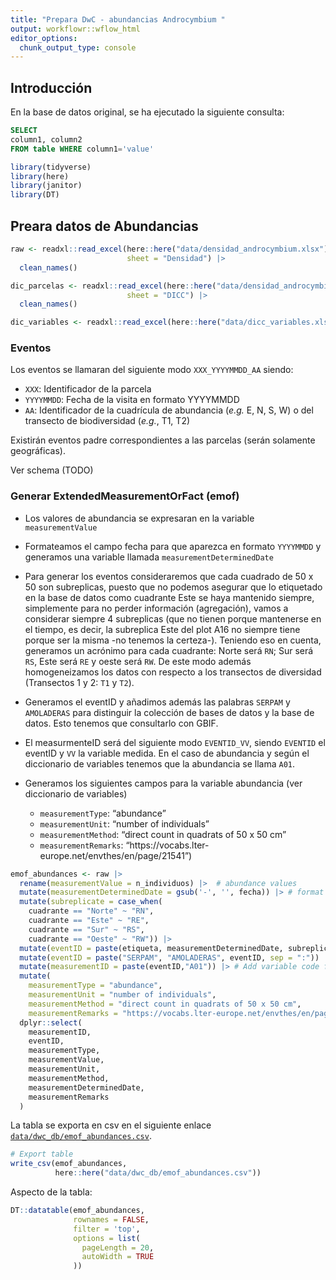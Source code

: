 ```yaml
---
title: "Prepara DwC - abundancias Androcymbium "
output: workflowr::wflow_html
editor_options:
  chunk_output_type: console
---
```


## Introducción

En la base de datos original, se ha ejecutado la siguiente consulta: 

```sql
SELECT 
column1, column2 
FROM table WHERE column1='value' 
```

```r
library(tidyverse)
library(here)
library(janitor)
library(DT)
```


## Preara datos de Abundancias 
```r
raw <- readxl::read_excel(here::here("data/densidad_androcymbium.xlsx"), 
                          sheet = "Densidad") |> 
  clean_names()

dic_parcelas <- readxl::read_excel(here::here("data/densidad_androcymbium.xlsx"), 
                          sheet = "DICC") |> 
  clean_names()

dic_variables <- readxl::read_excel(here::here("data/dicc_variables.xlsx"))
```


### Eventos 
Los eventos se llamaran del siguiente modo `XXX_YYYYMMDD_AA` siendo: 

- `XXX`: Identificador de la parcela
- `YYYYMMDD`: Fecha de la visita en formato YYYYMMDD
- `AA`: Identificador de la cuadrícula de abundancia (*e.g.* E, N, S, W) o del transecto de biodiversidad (*e.g.*, T1, T2)

Existirán eventos padre correspondientes a las parcelas (serán solamente geográficas). 

Ver schema (TODO)

### Generar ExtendedMeasurementOrFact (emof) 

- Los valores de abundancia se expresaran en la variable `measurementValue`
- Formateamos el campo fecha para que aparezca en formato `YYYYMMDD` y generamos una variable llamada `measurementDeterminedDate`
- Para generar los eventos consideraremos que cada cuadrado de 50 x 50 son subreplicas, puesto que no podemos asegurar que lo etiquetado en la base de datos como cuadrante Este se haya mantenido siempre, simplemente para no perder información (agregación), vamos a considerar siempre 4 subreplicas (que no tienen porque mantenerse en el tiempo, es decir, la subreplica Este del plot A16 no siempre tiene porque ser la misma -no tenemos la certeza-). Teniendo eso en cuenta, generamos un acrónimo para cada cuadrante: Norte será `RN`; Sur será `RS`, Este será `RE` y oeste será `RW`. De este modo además homogeneizamos los datos con respecto a los transectos de diversidad (Transectos 1 y 2: `T1` y `T2`). 
- Generamos el eventID y añadimos además las palabras `SERPAM` y `AMOLADERAS` para distinguir la colección de bases de datos y la base de datos. Esto tenemos que consultarlo con GBIF.   
- El measurmenteID será del siguiente modo `EVENTID_VV`, siendo `EVENTID` el eventID y `VV` la variable medida. En el caso de abundancia y según el diccionario de variables tenemos que la abundancia se llama `A01`. 
- Generamos los siguientes campos para la variable abundancia (ver diccionario de variables)

    - `measurementType`: "abundance"
    - `measurementUnit`: "number of individuals"
    - `measurementMethod`: "direct count in quadrats of 50 x 50 cm"
    - `measurementRemarks`: "https://vocabs.lter-europe.net/envthes/en/page/21541") 


```r
emof_abundances <- raw |> 
  rename(measurementValue = n_individuos) |>  # abundance values 
  mutate(measurementDeterminedDate = gsub('-', '', fecha)) |> # format Date
  mutate(subreplicate = case_when(
    cuadrante == "Norte" ~ "RN",
    cuadrante == "Este" ~ "RE",
    cuadrante == "Sur" ~ "RS",
    cuadrante == "Oeste" ~ "RW")) |> 
  mutate(eventID = paste(etiqueta, measurementDeterminedDate, subreplicate, sep = "_")) |> # Generate eventID
  mutate(eventID = paste("SERPAM", "AMOLADERAS", eventID, sep = ":")) |>  # Add SERPAM y AMOLADERAS
  mutate(measurementID = paste(eventID,"A01")) |> # Add variable code from dicc_variables
  mutate(
    measurementType = "abundance",
    measurementUnit = "number of individuals",
    measurementMethod = "direct count in quadrats of 50 x 50 cm",
    measurementRemarks = "https://vocabs.lter-europe.net/envthes/en/page/21541") |> 
  dplyr::select(
    measurementID,
    eventID, 
    measurementType, 
    measurementValue,
    measurementUnit, 
    measurementMethod,
    measurementDeterminedDate,
    measurementRemarks
  )


```

La tabla se exporta en csv en el siguiente enlace [`data/dwc_db/emof_abundances.csv`](data/dwc_db/emof_abundances.csv). 

```r
# Export table
write_csv(emof_abundances, 
          here::here("data/dwc_db/emof_abundances.csv"))
```

Aspecto de la tabla: 

```r
DT::datatable(emof_abundances,
              rownames = FALSE,
              filter = 'top',
              options = list(
                pageLength = 20, 
                autoWidth = TRUE
              ))
```


  


